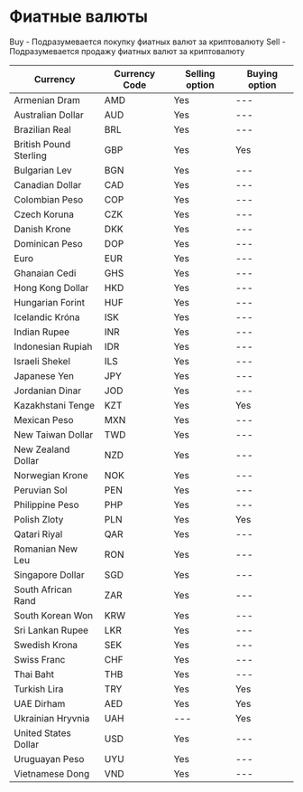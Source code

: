# Фиатные валюты

Buy - Подразумевается покупку фиатных валют за криптовалюту 
Sell -  Подразумевается продажу фиатных валют за криптовалюту 

| Currency               | Currency Code | Selling option | Buying option |
|------------------------|---------------|----------------|---------------|
| Armenian Dram          | AMD           | Yes            | ---           |
| Australian Dollar      | AUD           | Yes            | ---           |
| Brazilian Real         | BRL           | Yes            | ---           |
| British Pound Sterling | GBP           | Yes            | Yes           |
| Bulgarian Lev          | BGN           | Yes            | ---           |
| Canadian Dollar        | CAD           | Yes            | ---           |
| Colombian Peso         | COP           | Yes            | ---           |
| Czech Koruna           | CZK           | Yes            | ---           |
| Danish Krone           | DKK           | Yes            | ---           |
| Dominican Peso         | DOP           | Yes            | ---           |
| Euro                   | EUR           | Yes            | ---           |
| Ghanaian Cedi          | GHS           | Yes            | ---           |
| Hong Kong Dollar       | HKD           | Yes            | ---           |
| Hungarian Forint       | HUF           | Yes            | ---           |
| Icelandic Króna        | ISK           | Yes            | ---           |
| Indian Rupee           | INR           | Yes            | ---           |
| Indonesian Rupiah      | IDR           | Yes            | ---           |
| Israeli Shekel         | ILS           | Yes            | ---           |
| Japanese Yen           | JPY           | Yes            | ---           |
| Jordanian Dinar        | JOD           | Yes            | ---           |
| Kazakhstani Tenge      | KZT           | Yes            | Yes           |
| Mexican Peso           | MXN           | Yes            | ---           |
| New Taiwan Dollar      | TWD           | Yes            | ---           |
| New Zealand Dollar     | NZD           | Yes            | ---           |
| Norwegian Krone        | NOK           | Yes            | ---           |
| Peruvian Sol           | PEN           | Yes            | ---           |
| Philippine Peso        | PHP           | Yes            | ---           |
| Polish Zloty           | PLN           | Yes            | Yes           |
| Qatari Riyal           | QAR           | Yes            | ---           |
| Romanian New Leu       | RON           | Yes            | ---           |
| Singapore Dollar       | SGD           | Yes            | ---           |
| South African Rand     | ZAR           | Yes            | ---           |
| South Korean Won       | KRW           | Yes            | ---           |
| Sri Lankan Rupee       | LKR           | Yes            | ---           |
| Swedish Krona          | SEK           | Yes            | ---           |
| Swiss Franc            | CHF           | Yes            | ---           |
| Thai Baht              | THB           | Yes            | ---           |
| Turkish Lira           | TRY           | Yes            | Yes           |
| UAE Dirham             | AED           | Yes            | Yes           |
| Ukrainian Hryvnia      | UAH           | ---            | Yes           |
| United States Dollar   | USD           | Yes            | ---           |
| Uruguayan Peso         | UYU           | Yes            | ---           |
| Vietnamese Dong        | VND           | Yes            | ---           |
